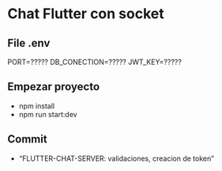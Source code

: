 # Chat Flutter con socket

## File .env
PORT=?????
DB_CONECTION=?????
JWT_KEY=?????

## Empezar proyecto
- npm install
- npm run start:dev


## Commit
- "FLUTTER-CHAT-SERVER: validaciones, creacion de token"
